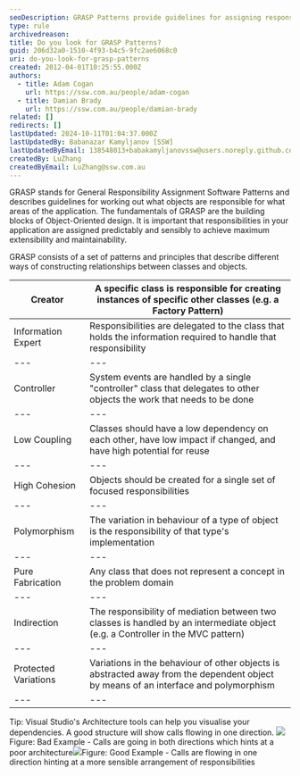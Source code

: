 ```yaml
---
seoDescription: GRASP Patterns provide guidelines for assigning responsibilities to objects and classes, promoting extensibility, maintainability, and low coupling.
type: rule
archivedreason:
title: Do you look for GRASP Patterns?
guid: 206d32a0-1510-4f93-b4c5-9fc2ae6068c0
uri: do-you-look-for-grasp-patterns
created: 2012-04-01T10:25:55.000Z
authors:
  - title: Adam Cogan
    url: https://ssw.com.au/people/adam-cogan
  - title: Damian Brady
    url: https://ssw.com.au/people/damian-brady
related: []
redirects: []
lastUpdated: 2024-10-11T01:04:37.000Z
lastUpdatedBy: Babanazar Kamyljanov [SSW]
lastUpdatedByEmail: 138548013+babakamyljanovssw@users.noreply.github.com
createdBy: LuZhang
createdByEmail: LuZhang@ssw.com.au
---
```


GRASP stands for General Responsibility Assignment Software Patterns and describes guidelines for working out what objects are responsible for what areas of the application.
The fundamentals of GRASP are the building blocks of Object-Oriented design. It is important that responsibilities in your application are assigned predictably and sensibly to achieve maximum extensibility and maintainability.

GRASP consists of a set of patterns and principles that describe different ways of constructing relationships between classes and objects.

| Creator              | A specific class is responsible for creating instances of specific other classes (e.g. a Factory Pattern)                           |
| -------------------- | ----------------------------------------------------------------------------------------------------------------------------------- |
| Information Expert   | Responsibilities are delegated to the class that holds the information required to handle that responsibility                       |
| ---                  | ---                                                                                                                                 |
| Controller           | System events are handled by a single "controller" class that delegates to other objects the work that needs to be done             |
| ---                  | ---                                                                                                                                 |
| Low Coupling         | Classes should have a low dependency on each other, have low impact if changed, and have high potential for reuse                   |
| ---                  | ---                                                                                                                                 |
| High Cohesion        | Objects should be created for a single set of focused responsibilities                                                              |
| ---                  | ---                                                                                                                                 |
| Polymorphism         | The variation in behaviour of a type of object is the responsibility of that type's implementation                                  |
| ---                  | ---                                                                                                                                 |
| Pure Fabrication     | Any class that does not represent a concept in the problem domain                                                                   |
| ---                  | ---                                                                                                                                 |
| Indirection          | The responsibility of mediation between two classes is handled by an intermediate object (e.g. a Controller in the MVC pattern)     |
| ---                  | ---                                                                                                                                 |
| Protected Variations | Variations in the behaviour of other objects is abstracted away from the dependent object by means of an interface and polymorphism |
| ---                  | ---                                                                                                                                 |

Tip: Visual Studio's Architecture tools can help you visualise your dependencies. A good structure will show calls flowing in one direction.
![](architecture_responsibility_bad.png)Figure: Bad Example - Calls are going in both directions which hints at a poor architecture![](architecture_responsibility_good.png)Figure: Good Example - Calls are flowing in one direction hinting at a more sensible arrangement of responsibilities
